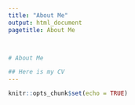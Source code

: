 ```yaml
---
title: "About Me"
output: html_document
pagetitle: About Me



# About Me

## Here is my CV
---
```


```r
knitr::opts_chunk$set(echo = TRUE)
```


